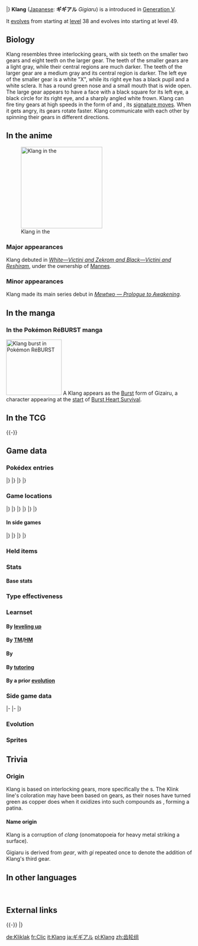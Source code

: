 {{PokémonPrevNext/Head|type=Steel}}
{{PokémonPrevNext/Pokémon|type=Steel|prevnum=599|prev=Klink|nextnum=601|next=Klinklang}}
|}
{{Pokémon Infobox
|name=Klang
|jname=ギギアル
|tmname=Gigiaru
|category=Gear
|typebox=1
|type1=Steel
|abilityn=d
|ability1=Plus
|ability2=Minus
|abilityd=Clear Body
|ndex=600
|udex=106
|u2dex=131
|height-ftin=2'00"
|height-m=0.6
|weight-lbs=112.4
|weight-kg=51.0
|egggroupn=1
|egggroup1=Mineral
|eggcycles=20
|expyield=154
|lv100exp=1,059,860
|gendercode=255
|color=Gray
|catchrate=60
|evtotal=2
|evde=2
|body=11
|pokefordex=klang
|generation=5
|friendship=70
}}
'''Klang''' ([[List of Japanese Pokémon names|Japanese]]: '''ギギアル''' ''Gigiaru'') is a {{type|Steel}} {{OBP|Pokémon|species}} introduced in [[Generation V]].

It [[Evolution|evolves]] from {{p|Klink}} starting at [[level]] 38 and evolves into {{p|Klinklang}} starting at level 49.

==Biology==
Klang resembles three interlocking gears, with six teeth on the smaller two gears and eight teeth on the larger gear. The teeth of the smaller gears are a light gray, while their central regions are much darker. The teeth of the larger gear are a medium gray and its central region is darker. The left eye of the smaller gear is a white "X", while its right eye has a black pupil and a white sclera. It has a round green nose and a small mouth that is wide open. The large gear appears to have a face with a black square for its left eye, a black circle for its right eye, and a sharply angled white frown. Klang can fire tiny gears at high speeds in the form of {{m|Gear Grind}} and {{m|Shift Gear}}, its [[signature move]]s. When it gets angry, its gears rotate faster. Klang communicate with each other by spinning their gears in different directions.

==In the anime==
[[File:Mannes Klang.png|thumb|left|220px|Klang in the {{pkmn|anime}}]]
===Major appearances===
Klang debuted in ''[[M14|White—Victini and Zekrom and Black—Victini and Reshiram]]'', under the ownership of [[Mannes]].

===Minor appearances===
Klang made its main series debut in ''[[SS026|Mewtwo — Prologue to Awakening]]''.

==In the manga==
===In the Pokémon RéBURST manga===
[[File:Gizairu Burst.png|thumb|150px|right|Klang burst in [[Pokémon RéBURST]]]]
A Klang appears as the [[Burst]] form of Gizairu, a character appearing at the [[RB21|start]] of [[Burst Heart Survival]].

==In the TCG==
{{main|Klang (TCG)}}
{{-}}

==Game data==
===Pokédex entries===
{{Dex/Header|type=Steel}}
{{Dex/NA|gen=V}}
{{Dex/Gen|gen=V}}
{{Dex/Entry1|v=Black|t=FFF|entry=By changing the direction in which it rotates, it communicates its feelings to others. When angry, it rotates faster.}}
{{Dex/Entry1|v=White|entry=Spinning minigears are rotated at high speed and repeatedly fired away. It is dangerous if the gears don't return.}}
{{Dex/Entry2|v=Black 2|v2=White 2|t=FFF|entry=A minigear and big gear comprise its body. If the minigear it launches at a foe doesn't return, it will die.}}
|}
|}
{{Dex/Gen|gen=VI}}
{{Dex/Entry1|v=X|t=FFF|entry=By changing the direction in which it rotates, it communicates its feelings to others. When angry, it rotates faster.}}
{{Dex/Entry1|v=Y|entry=A minigear and big gear comprise its body. If the minigear it launches at a foe doesn't return, it will die.}}
{{Dex/Entry1|t=FFF|v=Omega Ruby|entry=By changing the direction in which it rotates, it communicates its feelings to others. When angry, it rotates faster.}}
{{Dex/Entry1|v=Alpha Sapphire|t=FFF|entry=A minigear and big gear comprise its body. If the minigear it launches at a foe doesn't return, it will die.}}
|}
|}
{{Dex/Footer}}

===Game locations===
{{Availability/Header|type=Steel}}
{{Availability/NA|gen=V}}
{{Availability/Gen|gen=V}}
{{Availability/Entry2|v=Black|v2=White|t=fff|area=[[Evolution|Evolve]] {{p|Klink}}}}
{{Availability/Entry2|v=Black 2|v2=White 2|t=fff|area=[[P2 Laboratory]]}}
{{Availability/Entry1|v=Dream World|color={{dream color}}|area={{dwa|Icy Cave}}{{tt|*|Only obtainable when using an account connected to Pokémon Black 2 or White 2}}}}
|}
|}
{{Availability/Gen|gen=VI}}
{{Availability/Entry2|v=X|v2=Y|t=fff|area=[[Friend Safari]] ([[Friend Safari#Steel-type Safari|Steel]])}}
{{Availability/Entry2|v=Omega Ruby|v2=Alpha Sapphire|t=fff|t2=fff|area=[[Evolution|Evolve]] {{p|Klink}}}}
|}
|}
{{Availability/Gen|gen=VII}}
{{Availability/Entry2|v=Sun|v2=Moon|area=[[Evolution|Evolve]] {{p|Klink}}}}
{{Availability/Entry2/None|v=Ultra Sun|v2=Ultra Moon}}
|}
|}
{{Availability/Footer}}

====In side games====
{{Availability/Header|type=Steel}}
{{Availability/NA|gen=V}}
{{Availability/Gen|gen=V}}
{{Availability/Entry1|1|v=Rumble Blast|color={{fire color}}|area=Factory: [[World Axle - B2F]]}}
{{Availability/Entry1|1|v=MD GTI|link=Pokémon Mystery Dungeon: Gates to Infinity|color={{silver color}}|area=[[Desolate Canyon]] (1F-7F), [[Redland Reaches]] (1F-10F), [[Scorching Desert]] (1F-10F), [[Moonlit Forest]] (Mapless Street), [[Rusty Mountain]] (1F-24F), [[Jaws of the Abyss]] (Golden Chamber), [[Smoking Mountain]] (Golden Chamber), Magnagate dungeons}}
{{Availability/Entry1|1|v=Rumble U|color={{fire color}}|area=[[Model Train Room#Working Gears|Model Train Room: Working Gears]]}}
|}
|}
{{Availability/Gen|gen=VI}}
{{Availability/Entry1|1|v=Battle Trozei|color={{defense color}}|area=[[Colossal Forest#Stage 3|Colossal Forest: Stage 3]]}}
{{Availability/Entry1|1|v=Shuffle|color={{beauty color}}|area=[[Albens Town|Albens Town: Stage 227]]}}
{{Availability/Entry1|1|v=Rumble World|color={{fire color}}|area=[[White Ruins (Rumble World)#Rumbling Hall|White Ruins: Rumbling Hall]] <small>(All Areas)</small>, [[Origin Hideaway#Super-Aura Test Lab|Origin Hideaway: Super-Aura Test Lab]] <small>(All Areas)</small>}}
|}
|}
{{Availability/Footer}}

===Held items===

===Stats===
====Base stats====
{{BaseStats
|type=Steel
|HP=60
|Attack=80
|Defense=95
|SpAtk=70
|SpDef=85
|Speed=50}}

===Type effectiveness===
{{TypeEffectiveness
|type1=Steel
|Normal=50
|Fighting=200
|Flying=50
|Poison=0
|Ground=200
|Rock=50
|Bug=50
|Ghost=100
|Steel=50
|Fire=200
|Water=100
|Grass=50
|Electric=100
|Psychic=50
|Ice=50
|Dragon=50
|Dark=100
|Fairy=50
|notes=yes
|steel=yes
|newpoison=1
|gen5dark=yes
|gen5ghost=yes
|olddark=½
|oldghost2=½}}

===Learnset===
====By [[Level|leveling up]]====
{{learnlist/levelh/7|Klang|Steel|Steel|5}}
{{learnlist/level7|1|Vice Grip|Normal|Physical|55|100|30}}
{{learnlist/level7|1|Charge|Electric|Status|&mdash;|&mdash;|20}}
{{learnlist/level7|1|Thunder Shock|Electric|Special|40|100|30}}
{{learnlist/level7|1|Gear Grind|Steel|Physical|50|85|15||'''}}
{{learnlist/level7|6|Charge|Electric|Status|&mdash;|&mdash;|20}}
{{learnlist/level7|11|Thunder Shock|Electric|Special|40|100|30}}
{{learnlist/level7|16|Gear Grind|Steel|Physical|50|85|15||'''}}
{{learnlist/level7|21|Bind|Normal|Physical|15|85|20}}
{{learnlist/level7|26|Charge Beam|Electric|Special|50|90|10}}
{{learnlist/level7|31|Autotomize|Steel|Status|&mdash;|&mdash;|15}}
{{learnlist/level7|36|Mirror Shot|Steel|Special|65|85|10||'''}}
{{learnlist/level7|40|Screech|Normal|Status|&mdash;|85|40}}
{{learnlist/level7|44|Discharge|Electric|Special|80|100|15}}
{{learnlist/level7|48|Metal Sound|Steel|Status|&mdash;|85|40}}
{{learnlist/level7|52|Shift Gear|Steel|Status|&mdash;|&mdash;|10}}
{{learnlist/level7|56|Lock-On|Normal|Status|&mdash;|&mdash;|5}}
{{learnlist/level7|60|Zap Cannon|Electric|Special|120|50|5}}
{{learnlist/level7|64|Hyper Beam|Normal|Special|150|90|5}}
{{learnlist/levelf/7|Klang|Steel|Steel|5}}

====By [[TM]]/[[HM]]====
{{learnlist/tmh/7|Klang|Steel|Steel|5}}
{{learnlist/tm7|TM06|Toxic|Poison|Status|&mdash;|90|10}}
{{learnlist/tm7|TM10|Hidden Power|Normal|Special|60|100|15}}
{{learnlist/tm7|TM15|Hyper Beam|Normal|Special|150|90|5}}
{{learnlist/tm7|TM17|Protect|Normal|Status|&mdash;|&mdash;|10}}
{{learnlist/tm7|TM21|Frustration|Normal|Physical|&mdash;|100|20}}
{{learnlist/tm7|TM24|Thunderbolt|Electric|Special|90|100|15}}
{{learnlist/tm7|TM27|Return|Normal|Physical|&mdash;|100|20}}
{{learnlist/tm7|TM32|Double Team|Normal|Status|&mdash;|&mdash;|15}}
{{learnlist/tm7|TM37|Sandstorm|Rock|Status|&mdash;|&mdash;|10}}
{{learnlist/tm7|TM42|Facade|Normal|Physical|70|100|20}}
{{learnlist/tm7|TM44|Rest|Psychic|Status|&mdash;|&mdash;|10}}
{{learnlist/tm7|TM48|Round|Normal|Special|60|100|15}}
{{learnlist/tm7|TM57|Charge Beam|Electric|Special|50|90|10}}
{{learnlist/tm7|TM69|Rock Polish|Rock|Status|&mdash;|&mdash;|20}}
{{learnlist/tm7|TM72|Volt Switch|Electric|Special|70|100|20}}
{{learnlist/tm7|TM73|Thunder Wave|Electric|Status|&mdash;|90|20}}
{{learnlist/tm7|TM87|Swagger|Normal|Status|&mdash;|85|15}}
{{learnlist/tm7|TM88|Sleep Talk|Normal|Status|&mdash;|&mdash;|10}}
{{learnlist/tm7|TM90|Substitute|Normal|Status|&mdash;|&mdash;|10}}
{{learnlist/tm7|TM91|Flash Cannon|Steel|Special|80|100|10||'''}}
{{learnlist/tm7|TM93|Wild Charge|Electric|Physical|90|100|15}}
{{learnlist/tm7|TM100|Confide|Normal|Status|&mdash;|&mdash;|20}}
{{learnlist/tmf/7|Klang|Steel|Steel|5}}

====By {{pkmn|breeding}}====
{{learnlist/breedh/7|Klang|Steel|Steel|5}}
{{learnlist/breed7null}}
{{learnlist/breedf/7|Klang|Steel|Steel|5}}	

====By [[Move Tutor|tutoring]]====
{{learnlist/tutorh/7|Klang|Steel|Steel|5}}
{{learnlist/tutor7|Ally Switch|Psychic|Status|—|—|15|||no|yes}}
{{learnlist/tutor7|Bind|Normal|Physical|15|85|20|||no|yes}}
{{learnlist/tutor7|Gravity|Psychic|Status|—|—|5|||no|yes}}
{{learnlist/tutor7|Iron Defense|Steel|Status|—|—|15|||no|yes}}
{{learnlist/tutor7|Magic Coat|Psychic|Status|—|—|15|||no|yes}}
{{learnlist/tutor7|Magnet Rise|Electric|Status|—|—|10|||no|yes}}
{{learnlist/tutor7|Recycle|Normal|Status|—|—|10|||no|yes}}
{{learnlist/tutor7|Shock Wave|Electric|Special|60|—|20|||no|yes}}
{{learnlist/tutor7|Signal Beam|Bug|Special|75|100|15|||no|yes}}
{{learnlist/tutor7|Snore|Normal|Special|50|100|15|||no|yes}}
{{learnlist/tutor7|Telekinesis|Psychic|Status|—|—|15|||no|yes}}
{{learnlist/tutor7|Uproar|Normal|Special|90|100|10|||no|yes}}
{{learnlist/tutorf/7|Klang|Steel|Steel|5}}

====By a prior [[evolution]]====
{{learnlist/prevoh/7|Klang|Steel|Steel|5}}
{{Learnlist/prevo7null}}
{{learnlist/prevof/7|Klang|Steel|Steel|5}}

===Side game data===
{{Spindata/Head|type=Steel}}
{{Spindata/RumbleBlast|col=6|type=Steel
|att=2
|def=4
|speed=3
}}
|-
{{Spindata/PokéPark2|col=6|type=Steel|ndex=600
|strong=
|weak=
|pad=Klang worked hard as a gear with {{p|Klink}} and {{p|Klinklang}} to move the elevator. Klang worked too hard and got tired of working.
}}
|-
{{Spindata/Battle Trozei|col=3|type=Steel|ndex=600
|power=2
}}
{{Spindata/Shuffle|col=3|type=Steel|ndex=600|num=311
|min=60
|max=105
|raisemaxlevel=5
|skill=Power of 5
|skilldesc=Increases damage when you make a match of five.
}}
|}

===Evolution===
{{evobox-3
|type1=Steel
|no1=599
|name1=Klink
|type1-1=Steel
|evo1={{bag|Rare Candy}}<br>{{color2|000|Level|Level 38}}
|no2=600
|name2=Klang
|type1-2=Steel
|evo2={{bag|Rare Candy}}<br>{{color2|000|Level|Level 49}}
|no3=601
|name3=Klinklang
|type1-3=Steel}}

===Sprites===
{{Spritebox/Header|type=Steel}}
{{Spritebox/NA|gen=V}}
{{Spritebox/5|ndex=600}}
{{Spritebox/6|ndex=600}}
{{Spritebox/7|ndex=600}}
{{Spritebox/Footer|600|Klang}}

==Trivia==
===Origin===
Klang is based on interlocking gears, more specifically the {{wp|sun and planet gear}}s. The Klink line's {{Shiny}} coloration may have been based on {{wp|copper}} gears, as their noses have turned green as copper does when it oxidizes into such compounds as {{wp|copper carbonate}}, forming a patina.

====Name origin====
Klang is a corruption of ''clang'' (onomatopoeia for heavy metal striking a surface).

Gigiaru is derived from ''gear'', with ''gi'' repeated once to denote the addition of Klang's third gear.

==In other languages==
{{Other languages|type=Steel|type2=Steel
|ja=ギギアル ''Gigiaru''|jameaning=From {{tt|ギア ''gia''|gear}}
|fr=Clic|frmeaning=From ''{{tt|clic|click}}''
|es=Klang|esmeaning=Same as English name
|de=Kliklak|demeaning=German onomatopoeia for moving cogwheels
|it=Klang|itmeaning=Same as English name
|ko=기기어르 ''Gigiaru''|komeaning=Transliteration of Japanese name
|zh_cmn=齒輪組 / 齿轮组 ''Chǐlúnzǔ​​''|zh_cmnmeaning=From {{tt|齒輪 ''chǐlún''|gear}} and {{tt|組 ''zǔ​​''|group}}
|hi=क्लंग ''Klang''|himeaning=Transliteration of English name
|ru=Кланг ''Klang''|rumeaning=Transcription of English name
}}
<br clear="left">
<!--
==Notes==
<references />-->

==External links==

{{-}}
{{PokémonPrevNext/Head|type=Steel}}
{{PokémonPrevNext/Pokémon|type=Steel|prevnum=599|prev=Klink|nextnum=601|next=Klinklang}}
|}
{{Project Pokédex notice}}

[[de:Kliklak]]
[[fr:Clic]]
[[it:Klang]]
[[ja:ギギアル]]
[[pl:Klang]]
[[zh:齿轮组]]